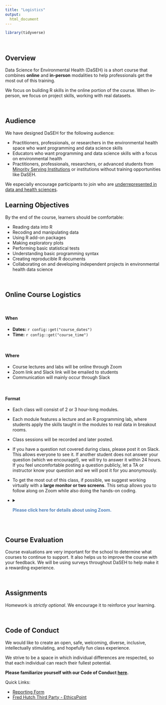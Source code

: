 ```yaml
---
title: "Logistics"
output: 
  html_document
---
```


```r
library(tidyverse)
```

<br>

## Overview

Data Science for Environmental Health (DaSEH) is a short course that combines **online** and **in-person** modalities to help professionals get the most out of this training. 

We focus on building R skills in the online portion of the course. When in-person, we focus on project skills, working with real datasets.

<br>

## Audience 

We have designed DaSEH for the following audience:

- Practitioners, professionals, or researchers in the environmental health space who want programming and data science skills
- Educators who want programming and data science skills with a focus on environmental health
- Practitioners, professionals, researchers, or advanced students from [Minority Serving Institutions](https://msiexchange.nasa.gov/pdf/2023-2024%20MSI%20List.pdf) or institutions without training opportunities like DaSEH.

We especially encourage participants to join who are [underrepresented in data and health sciences](https://grants.nih.gov/grants/guide/notice-files/NOT-OD-20-031.html).

## Learning Objectives

By the end of the course, learners should be comfortable:

- Reading data into R
- Recoding and manipulating data
- Using R add-on packages
- Making exploratory plots
- Performing basic statistical tests
- Understanding basic programming syntax
- Creating reproducible R documents
- Collaborating on and developing independent projects in environmental health data science

<br>

## Online Course Logistics

<br>

#### When

- **Dates:** `r config::get("course_dates")`
- **Time:** `r config::get("course_time")`

<br>

#### Where

- Course lectures and labs will be online through Zoom
- Zoom link and Slack link will be emailed to students
- Communication will mainly occur through Slack

<br>

#### Format

- Each class will consist of 2 or 3 hour-long modules.
- Each module features a lecture and an R programming lab, where students apply the skills taught in the modules to real data in breakout rooms.
- Class sessions will be recorded and later posted.
- If you have a question not covered during class, please post it on Slack. This allows everyone to see it. If another student does not answer your question (which we encourage!), we will try to answer it within 24 hours. If you feel uncomfortable posting a question publicly, let a TA or instructor know your question and we will post it for you anonymously.
- To get the most out of this class, if possible, we suggest working virtually with a **large monitor or two screens**. This setup allows you to follow along on Zoom while also doing the hands-on coding.  
- <details><summary> <span style = "color: #5383bb;"> **Please click here for details about using Zoom.**</span></summary>

  Zoom + Working Virtually

  ***

  * Please be aware that there is the option to use closed captioning:

  ![closed captioning on zoom](docs/images/CC.png)

  * During lectures you can indicate how you feel about the pace of the course like so:

  ![reactions about pace](docs/images/slow_fast_reactions.png)

  * In breakout room sessions you can ask for help like so:

  ![ask for help](docs/images/help.png)

  * For directions on how to change breakout rooms click [here](https://docs.google.com/document/d/1YP1pZF1bIm66_Tl15Y3eHl8pGxNIASD33mKCtGCfQzc/edit?usp=sharing).

  ***
  </details>

<br>

## Course Evaluation

Course evaluations are very important for the school to determine what courses to continue to support. It also helps us to improve the course with your feedback. We will be using surveys throughout DaSEH to help make it a rewarding experience.

<br>

## Assignments

Homework is *strictly optional*. We encourage it to reinforce your learning.

<br>



<!-- ### Final Project -->

<!-- This project should entail: -->

<!-- - reading in a dataset of your choosing -->
<!-- - doing some light data cleaning -->
<!-- - performing some data summarization -->
<!-- - creating a couple of visualizations -->
<!-- - doing some very light statistical analysis, like regression or t-tests -->

<!-- You may use public datasets, or your own data for the project. If using your own dataset, **be sure any sensitive information is protected**. -->

<!-- Example projects can be found with the source code: [Rmd](modules/Project_Example/Project_Example.Rmd), and the output [html](modules/Project_Example/Project_Example.html) here. -->

<!-- See the [guidelines/instructions](modules/Project_Guidelines/Project_Guidelines.html) for final projects, including dataset resources. -->

<!-- <br> -->




## Code of Conduct

We would like to create an open, safe, welcoming, diverse, inclusive, intellectually stimulating, and hopefully fun class experience.

We strive to be a space in which individual differences are respected, so that each individual can reach their fullest potential.

**Please familiarize yourself with our Code of Conduct [here](https://daseh.org/resources/code_of_conduct.html).**

Quick Links:

- [Reporting Form](https://forms.gle/WBymAnzfWYpfWk4b6)
- [Fred Hutch Third Party - EthicsPoint](https://secure.ethicspoint.com/domain/media/en/gui/89211/index.html)

<br>
